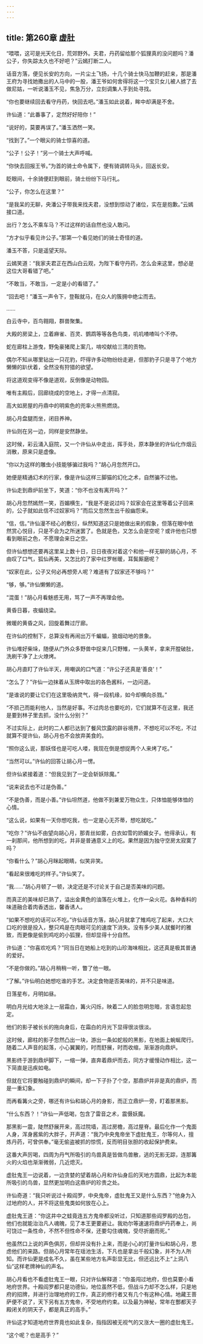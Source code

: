 ```yaml
---
---
---
```

title: 第260章 虚肚
---





“喂喂，这可是光天化日，荒郊野外。夫君，丹药留给那个狐狸真的没问题吗？潘公子，你失踪太久也不好吧？”云嫣打断二人。

话音方落，便见长安的方向，一片尘土飞扬，十几个骑士快马加鞭的赶来，那是潘王府为寻找她撒出的人马中的一股，潘王爷如何舍得将这一个宝贝女儿被人掳了去做尼姑，一听说潘玉不见，焦急万分，立刻调集人手到处寻找。

“你也要继续回去看守丹药，快回去吧。”潘玉如此说着，眸中却满是不舍。

许仙道：“此番事了，定然好好陪你！”

“说好的，莫要再误了。”潘玉洒然一笑。

“找到了。”一个眼尖的骑士惊喜的道。

“公子！公子！”另一个骑士大声呼喊。

“你快去回报王爷。”为首的骑士命令属下，便有骑调转马头，回返长安。

眨眼间，十余骑便赶到眼前，骑士纷纷下马行礼。

“公子，你怎么在这里？”

“是我呆的无聊，央潘公子带我来找夫君，没想到惊动了诸位，实在是抱歉。”云嫣接口道。

出行？怎么不乘车马？不过这样的话自然也没人敢问。

“方才似乎看见许公子。”那第一个看见她们的骑士奇怪的道。

潘玉不答，只是遥望天际。

云嫣笑道：“我家夫君正在西山白云观，为陛下看守丹药，怎么会来这里，想必是这位大哥看错了吧。”

“不敢当，不敢当，一定是小的看错了。”

“回去吧！”潘玉一声令下，登鞍就马，在众人的簇拥中绝尘而去。

……

白云寺中，百鸟翱翔，群兽聚集。

大殿的房梁上，立着麻雀、百灵、鹦鹉等等各色鸟类，叽叽喳喳叫个不停。

蛇在廊柱上游曳，野兔豪猪爬上案几，啃咬献给三清的贡物。

偶尔不知从哪里钻出一只花豹，吓得许多动物纷纷走避，但那豹子只是寻了个地方懒懒的趴伏着，全然没有狩猎的欲望。

将这道观变得不像是道观，反倒像是动物园。

唯有主殿后，回廊绕成的空地上，才得一点清寂。

高大如房屋的丹鼎中的明紫色的兜率火熊熊燃烧。

胡心月盘腿而坐，闭目养神。

许仙则在另一边，同样是安然静坐。

这时候，彩云涌入庭院，又一个许仙从中走出，挥手处，原本静坐的许仙化作烟云消散，原来只是虚像。

“你以为这样的雕虫小技能够骗过我吗？”胡心月忽然开口。

她便是精通幻术的行家，像是许仙这样三脚猫的幻化之术，自然骗不过他。

许仙走到鼎炉前坐下，笑道：“你不也没有离开吗？”

胡心月忽然嫣然一笑，百媚横生，“我是不是说过吗？奴家会在这里等着公子回来的，公子就如此信不过奴家吗？”而后又忽然生出千般幽怨来。

“信，信。”许仙漫不经心的敷衍，纵然知道这只是她做出来的假象，但落在眼中依然赏心悦目，只是不会为之所迷罢了。色就是色，又怎么会是空呢？或许他也只想看到眼前之色，不愿理会来日之空。

但许仙想想还要再这里呆上数十日，日日夜夜对着这个和他一样无聊的胡心月，不由叹了口气，狐仙再美，又怎比的了家中红罗帐暖，耳鬓厮磨呢？

“奴家在此，公子又何必再想旁人呢？难道有了奴家还不够吗？”

“够，够。”许仙懒懒的道。

“混蛋！”胡心月看魅惑无用，骂了一声不再理会他。

黄昏日暮，夜蝠绕梁。

微暖的黄昏之风，回旋着舞过厅廊。

在许仙的控制下，总算没有再闹出万千蝙蝠，狼烟动地的景象。

许仙堆好柴垛，随便从门外众多野兽中捉来几只野雉，一头黄羊，拿来开膛破肚，洗刷干净了上火燎烤。

胡心月直盯了许仙半天，用嘲讽的口气道：“许公子还真是‘善良’！”

“怎么了？”许仙一边抹着从玉牌中取出的各色酱料，一边问道。

“是谁说的要让它们在这里吸纳灵气，得一段机缘，如今却横向杀戮。”

“不损己而能利他人，当然是好事。不过肉总也要吃的，它们就算不在这里，我还是要到林子里去抓，没什么分别？”

不过实际上，此时的二人都已达到了餐风饮露的辟谷境界，不想吃可以不吃，不过就算不提许仙，胡心月也不会放弃美食的。

“照你这么说，那妖怪也是可吃人喽，我现在倒是想捉两个人来烤了吃。”

“当然可以。”许仙的回答让胡心月一愣。

但许仙紧接着道：“但我见到了一定会斩妖除魔。”

“说来说去也不过是伪善。”

“不是伪善，而是小善。”许仙坦然道，他做不到兼爱万物众生，只体恤能够体恤的心情。

“这么说，如果有一天你想吃我，也一定是心无芥蒂，想吃就吃。”

“吃你？”许仙不由望向胡心月，那青丝如雾，白衣如雪的娇媚女子。他得承认，有一刹那间，他所想到的吃，并非是普通意义上的吃。果然是因为独守空房太寂寞了吗？

“你看什么？”胡心月眯起眼睛，似笑非笑。

“看起来很难吃的样子。”许仙笑了。

“我……”胡心月顿了一顿，决定还是不讨论关于自己是否美味的问题。

而真正的美味却已熟了，溢出金黄色的油落在火堆上，化作一朵火花。各种香料的味道融合着肉香透出，馨香诱人。

“如果不想吃的话可以不吃。”许仙话音方落，胡心月就拿了雉鸡吃了起来，大口大口吃的很是投入，整只鸡是在肉眼可见的速度下消失。没有多少美人就餐时的雅致，而更像是偷到鸡吃的小狐狸，但却显得十分自然。

许仙道：“你喜欢吃鸡？”同当日在她船上吃到的山珍海味相比，这还真是极其普通的爱好。

“不是你做的。”胡心月稍稍一听，瞥了他一眼。

“了解。”许仙明白她想吃谁的手艺。决定食物是否美味的，并不只是味道。

日落星布，月明如昼。

明白月光给大地涂上一层霜白，篝火闪烁，映着二人的脸忽明忽暗，言语忽起忽定。

他们的影子被长长的拖向身后，在霜白的月光下显得很淡很淡。

这时候，廊柱的影子忽然凸出一块，游出一条如蛇般的黑影，在地面上蜿蜒爬行。随着二人声音的起落，小心翼翼的，时而舒展，时而收缩，渐渐游向鼎炉。

黑影终于游到鼎炉脚下，一缩一弹，直奔着鼎炉而去，同方才缓慢动作相比，这一下简直是迅疾如电。

但就在它将要触碰到鼎炉的瞬间，却一下子扑了个空，那鼎炉并非是真的鼎炉，而是一重幻象。

而再看篝火之旁，哪还有许仙和胡心月的身影，而正立鼎炉一旁，盯着那黑影。

“什么东西？！”许仙一声低喝，包含了雷音之术，震慑妖魔。

那黑影一震，陡然舒展开来，高过院墙，高过房檐，高过屋脊。最后化作一个鬼面人身，浑身酱紫的大胖子，开声道：“我乃中央鬼帝坐下虚肚鬼王，尔等何人，擅炼丹药，可曾供奉。”毫无偷盗被抓的惊慌，反而明目张胆的收起保护费来。

这番大声厉喝，四周为丹气所吸引的鸟兽真是皆做鸟兽散，逃的无影无踪，连那篝火的火焰也渐渐微弱，几近熄灭。

虚肚鬼王一边说着，一边贪婪的望着胡心月和许仙身后的天地方圆鼎，比起为本能所吸引的鸟兽，显然更加明白这鼎炉的珍贵之处。

许仙奇道：“我只听说过十殿阎罗，中央鬼帝，虚肚鬼王又是什么东西？”他身为入过地府的人，并不将这些鬼类如何放在心上。

虚肚鬼王道：“你这井中之蛙竟连五方鬼帝都没听过，只知道那些阎罗殿的怂包，他们也就能治治凡人魂魄，见了本王更要避让。我劝尔等速速将鼎炉丹药奉上，尚可饶过一条性命，不然不但性命不保，还要勾住魂魄，受尽折磨而死。”

他虽然口上说的声色俱厉，但却并没有扑上来，而是小心的打量许仙和胡心月，思虑他们的来路。但胡心月常年在瑶池生活，下凡也是拿出千般幻象，并不为人所知。而许仙更是成名不久，虽在某些地方名声彰显无比，但还远比不上“上洞八仙”这样老牌神仙的声名。

胡心月看也不看虚肚鬼王一眼，只对许仙解释道：“你虽闯过地府，但也莫要小看地府世界。十殿阎罗都只是功德仙，地位虽然不低，但战斗力却不怎么样，只是地府的招牌，并进行治理地府的工作，真正的修行者又有几个有这种心情。地藏王菩萨便不说了，天下另有五方鬼帝，不受地府约束。以及最为神秘，常年在酆都天子殿闭关的阴天子，都是真正的高手。”

许仙这才知道地府世界竟也如此复杂，指指因被无视气的又涨大一圈的虚肚鬼王。

“这个呢？也是高手？”
